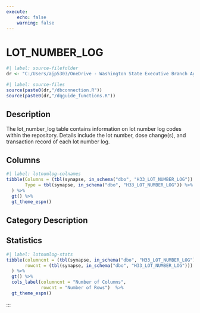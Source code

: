 ```yaml
---
execute:
    echo: false
    warning: false
---
```


# LOT_NUMBER_LOG {.unnumbered}

```r
#| label: source-filefolder
dr <- "C:/Users/ajp5303/OneDrive - Washington State Executive Branch Agencies/source_scripts"
```

```r
#| label: source-files
source(paste0(dr,"/dbconnection.R"))
source(paste0(dr,"/dqguide_functions.R"))
```

## Description

The lot_number_log table contains information on lot number log codes within the repository. Details include the lot number, dose change(s), and transaction record of each lot number log.

## Columns

```r
#| label: lotnumlog-colnames
tibble(Columns = (tbl(synapse, in_schema("dbo", "H33_LOT_NUMBER_LOG")) %>% colnames()),
       Type = tbl(synapse, in_schema("dbo", "H33_LOT_NUMBER_LOG")) %>% head(1) %>% as_tibble() %>% sapply(class)
  ) %>%
  gt() %>%
  gt_theme_espn()
```

## Category Description

## Statistics

```r
#| label: lotnumlog-stats
tibble(columncnt = (tbl(synapse, in_schema("dbo", "H33_LOT_NUMBER_LOG")) %>% ncol()),
       rowcnt = (tbl(synapse, in_schema("dbo", "H33_LOT_NUMBER_LOG"))) %>% nrow2()
  ) %>%
  gt() %>%
  cols_label(columncnt = "Number of Columns",
             rowcnt = "Number of Rows")  %>%
  gt_theme_espn()
```

:::
